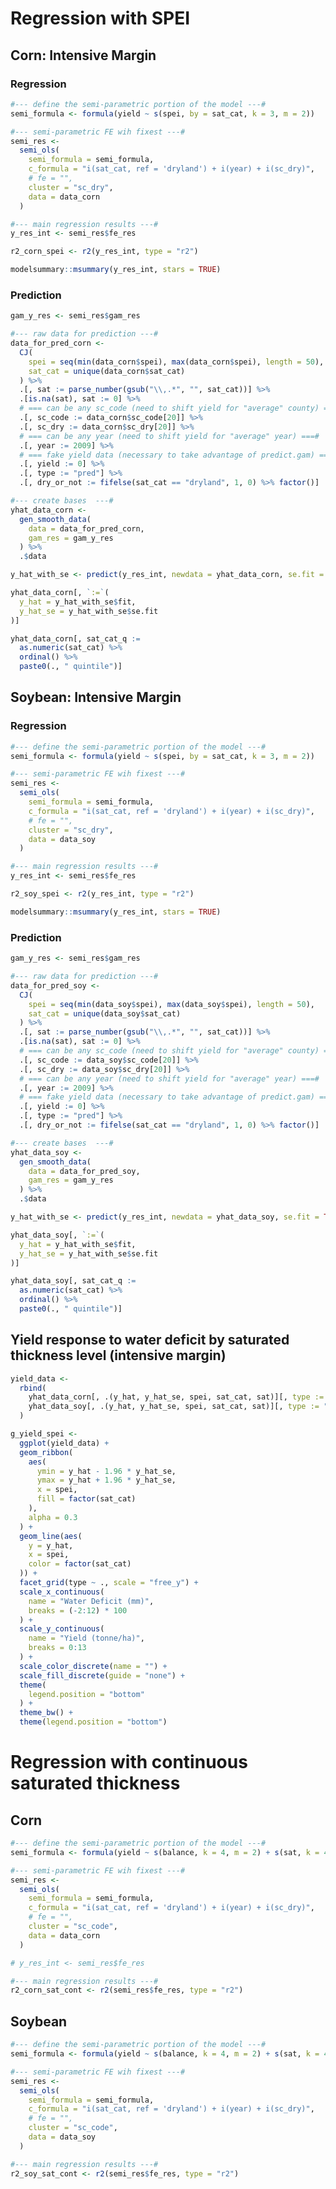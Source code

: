 # Regression with SPEI

## Corn: Intensive Margin

### Regression

```r
#--- define the semi-parametric portion of the model ---#
semi_formula <- formula(yield ~ s(spei, by = sat_cat, k = 3, m = 2))

#--- semi-parametric FE wih fixest ---#
semi_res <-
  semi_ols(
    semi_formula = semi_formula,
    c_formula = "i(sat_cat, ref = 'dryland') + i(year) + i(sc_dry)",
    # fe = "",
    cluster = "sc_dry",
    data = data_corn
  )

#--- main regression results ---#
y_res_int <- semi_res$fe_res

r2_corn_spei <- r2(y_res_int, type = "r2")
```

```r
modelsummary::msummary(y_res_int, stars = TRUE)
```

### Prediction

```r
gam_y_res <- semi_res$gam_res

#--- raw data for prediction ---#
data_for_pred_corn <-
  CJ(
    spei = seq(min(data_corn$spei), max(data_corn$spei), length = 50),
    sat_cat = unique(data_corn$sat_cat)
  ) %>%
  .[, sat := parse_number(gsub("\\,.*", "", sat_cat))] %>%
  .[is.na(sat), sat := 0] %>%
  # === can be any sc_code (need to shift yield for "average" county) ===#
  .[, sc_code := data_corn$sc_code[20]] %>%
  .[, sc_dry := data_corn$sc_dry[20]] %>%
  # === can be any year (need to shift yield for "average" year) ===#
  .[, year := 2009] %>%
  # === fake yield data (necessary to take advantage of predict.gam) ===#
  .[, yield := 0] %>%
  .[, type := "pred"] %>%
  .[, dry_or_not := fifelse(sat_cat == "dryland", 1, 0) %>% factor()]

#--- create bases  ---#
yhat_data_corn <-
  gen_smooth_data(
    data = data_for_pred_corn,
    gam_res = gam_y_res
  ) %>%
  .$data

y_hat_with_se <- predict(y_res_int, newdata = yhat_data_corn, se.fit = TRUE)

yhat_data_corn[, `:=`(
  y_hat = y_hat_with_se$fit,
  y_hat_se = y_hat_with_se$se.fit
)]

yhat_data_corn[, sat_cat_q :=
  as.numeric(sat_cat) %>%
  ordinal() %>%
  paste0(., " quintile")]
```

## Soybean: Intensive Margin

### Regression

```r
#--- define the semi-parametric portion of the model ---#
semi_formula <- formula(yield ~ s(spei, by = sat_cat, k = 3, m = 2))

#--- semi-parametric FE wih fixest ---#
semi_res <-
  semi_ols(
    semi_formula = semi_formula,
    c_formula = "i(sat_cat, ref = 'dryland') + i(year) + i(sc_dry)",
    # fe = "",
    cluster = "sc_dry",
    data = data_soy
  )

#--- main regression results ---#
y_res_int <- semi_res$fe_res

r2_soy_spei <- r2(y_res_int, type = "r2")
```

```r
modelsummary::msummary(y_res_int, stars = TRUE)
```

### Prediction

```r
gam_y_res <- semi_res$gam_res

#--- raw data for prediction ---#
data_for_pred_soy <-
  CJ(
    spei = seq(min(data_soy$spei), max(data_soy$spei), length = 50),
    sat_cat = unique(data_soy$sat_cat)
  ) %>%
  .[, sat := parse_number(gsub("\\,.*", "", sat_cat))] %>%
  .[is.na(sat), sat := 0] %>%
  # === can be any sc_code (need to shift yield for "average" county) ===#
  .[, sc_code := data_soy$sc_code[20]] %>%
  .[, sc_dry := data_soy$sc_dry[20]] %>%
  # === can be any year (need to shift yield for "average" year) ===#
  .[, year := 2009] %>%
  # === fake yield data (necessary to take advantage of predict.gam) ===#
  .[, yield := 0] %>%
  .[, type := "pred"] %>%
  .[, dry_or_not := fifelse(sat_cat == "dryland", 1, 0) %>% factor()]

#--- create bases  ---#
yhat_data_soy <-
  gen_smooth_data(
    data = data_for_pred_soy,
    gam_res = gam_y_res
  ) %>%
  .$data

y_hat_with_se <- predict(y_res_int, newdata = yhat_data_soy, se.fit = TRUE)

yhat_data_soy[, `:=`(
  y_hat = y_hat_with_se$fit,
  y_hat_se = y_hat_with_se$se.fit
)]

yhat_data_soy[, sat_cat_q :=
  as.numeric(sat_cat) %>%
  ordinal() %>%
  paste0(., " quintile")]
```

## Yield response to water deficit by saturated thickness level (intensive margin) 

```r
yield_data <-
  rbind(
    yhat_data_corn[, .(y_hat, y_hat_se, spei, sat_cat, sat)][, type := "Corn"],
    yhat_data_soy[, .(y_hat, y_hat_se, spei, sat_cat, sat)][, type := "Soybean"]
  )

g_yield_spei <-
  ggplot(yield_data) +
  geom_ribbon(
    aes(
      ymin = y_hat - 1.96 * y_hat_se,
      ymax = y_hat + 1.96 * y_hat_se,
      x = spei,
      fill = factor(sat_cat)
    ),
    alpha = 0.3
  ) +
  geom_line(aes(
    y = y_hat,
    x = spei,
    color = factor(sat_cat)
  )) +
  facet_grid(type ~ ., scale = "free_y") +
  scale_x_continuous(
    name = "Water Deficit (mm)",
    breaks = (-2:12) * 100
  ) +
  scale_y_continuous(
    name = "Yield (tonne/ha)",
    breaks = 0:13
  ) +
  scale_color_discrete(name = "") +
  scale_fill_discrete(guide = "none") +
  theme(
    legend.position = "bottom"
  ) +
  theme_bw() +
  theme(legend.position = "bottom")
```

# Regression with continuous saturated thickness

## Corn

```r
#--- define the semi-parametric portion of the model ---#
semi_formula <- formula(yield ~ s(balance, k = 4, m = 2) + s(sat, k = 4, m = 2) + ti(balance, sat, k = 4))

#--- semi-parametric FE wih fixest ---#
semi_res <-
  semi_ols(
    semi_formula = semi_formula,
    c_formula = "i(sat_cat, ref = 'dryland') + i(year) + i(sc_dry)",
    # fe = "",
    cluster = "sc_code",
    data = data_corn
  )

# y_res_int <- semi_res$fe_res

#--- main regression results ---#
r2_corn_sat_cont <- r2(semi_res$fe_res, type = "r2")
```

## Soybean

```r
#--- define the semi-parametric portion of the model ---#
semi_formula <- formula(yield ~ s(balance, k = 4, m = 2) + s(sat, k = 4, m = 2) + ti(balance, sat, k = 4))

#--- semi-parametric FE wih fixest ---#
semi_res <-
  semi_ols(
    semi_formula = semi_formula,
    c_formula = "i(sat_cat, ref = 'dryland') + i(year) + i(sc_dry)",
    # fe = "",
    cluster = "sc_code",
    data = data_soy
  )

#--- main regression results ---#
r2_soy_sat_cont <- r2(semi_res$fe_res, type = "r2")
```